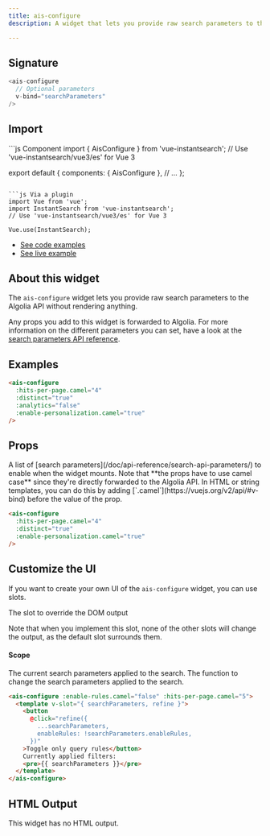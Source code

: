 ```yaml
---
title: ais-configure
description: A widget that lets you provide raw search parameters to the Algolia API without rendering anything.

---
```


## Signature

```js
<ais-configure
  // Optional parameters
  v-bind="searchParameters"
/>
```

 
## Import


<CodeGroup>
```js Component
import { AisConfigure } from 'vue-instantsearch';
// Use 'vue-instantsearch/vue3/es' for Vue 3

export default {
  components: {
    AisConfigure
  },
  // ...
};
```

```js Via a plugin
import Vue from 'vue';
import InstantSearch from 'vue-instantsearch';
// Use 'vue-instantsearch/vue3/es' for Vue 3

Vue.use(InstantSearch);
```
</CodeGroup>


- [See code examples](#examples)
- [See live example](https://instantsearchjs.netlify.app/stories/vue/?selectedKind=ais-configure)

## About this widget

The `ais-configure` widget lets you provide raw search parameters to the Algolia API without rendering anything.

Any props you add to this widget is forwarded to Algolia. For more information on the different parameters you can set, have a look at the [search parameters API reference](/doc/api-reference/search-api-parameters/).

 
## Examples

```html
<ais-configure
  :hits-per-page.camel="4"
  :distinct="true"
  :analytics="false"
  :enable-personalization.camel="true"
/>
```



## Props


<ParamField path="searchParameters" type="object" required="">
A list of [search parameters](/doc/api-reference/search-api-parameters/) to enable when the widget mounts. Note that **the props have to use camel case** since they're directly forwarded to the Algolia API. In HTML or string templates, you can do this by adding [`.camel`](https://vuejs.org/v2/api/#v-bind) before the value of the prop.

```html
<ais-configure
  :hits-per-page.camel="4"
  :distinct="true"
  :enable-personalization.camel="true"
/>
```

</ParamField>



## Customize the UI



If you want to create your own UI of the `ais-configure` widget, you can use slots.



<ParamField path="default" type="" required="">
The slot to override the DOM output

Note that when you implement this slot, none of the other slots will change the output, as the default slot surrounds them.

#### Scope

<ParamField path="searchParameters" type="object">
  The current search parameters applied to the search.
</ParamField>

<ParamField path="refine" type="(object) => void">
  The function to change the search parameters applied to the search.
</ParamField>

```html
<ais-configure :enable-rules.camel="false" :hits-per-page.camel="5">
  <template v-slot="{ searchParameters, refine }">
    <button
      @click="refine({
        ...searchParameters,
        enableRules: !searchParameters.enableRules,
      })"
    >Toggle only query rules</button>
    Currently applied filters:
    <pre>{{ searchParameters }}</pre>
  </template>
</ais-configure>
```

</ParamField>







## HTML Output

This widget has no HTML output.

